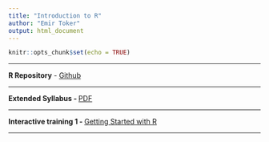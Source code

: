 ```yaml
---
title: "Introduction to R"
author: "Emir Toker"
output: html_document
---
```


```r
knitr::opts_chunk$set(echo = TRUE)
```
***

**R Repository** -  [Github](https://github.com/emirtoker/Software_Tools_R_Github)

***

**Extended Syllabus - ** [PDF](https://web.itu.edu.tr/~tokerem/Software_Tools_Syllabus.pdf)

***

**Interactive training 1 - ** [Getting Started with R](https://emir-toker.shinyapps.io/R_Interactive_Training_and_Quiz/)

***